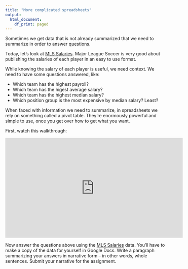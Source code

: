 ```yaml
---
title: "More complicated spreadsheets"
output:
  html_document:
    df_print: paged
---
```


Sometimes we get data that is not already summarized that we need to summarize in order to answer questions. 

Today, let's look at [MLS Salaries](https://docs.google.com/spreadsheets/d/1j-YB7vtpK_TKFI4cySBPk8_jrLhYO1wOmn5QXPRgyoo/edit?usp=sharing). Major League Soccer is very good about publishing the salaries of each player in an easy to use format. 

While knowing the salary of each player is useful, we need context. We need to have some questions answered, like: 

* Which team has the highest payroll?
* Which team has the higest average salary?
* Which team has the highest median salary?
* Which position group is the most expensive by median salary? Least?

When faced with information we need to summarize, in spreadsheets we rely on something called a pivot table. They're enormously powerful and simple to use, once you get over how to get what you want. 

First, watch this walkthrough:

<iframe width="560" height="315" src="https://www.youtube.com/embed/j6mvLcr6c-8" frameborder="0" allow="accelerometer; autoplay; encrypted-media; gyroscope; picture-in-picture" allowfullscreen></iframe>

Now answer the questions above using the [MLS Salaries](https://docs.google.com/spreadsheets/d/1j-YB7vtpK_TKFI4cySBPk8_jrLhYO1wOmn5QXPRgyoo/edit?usp=sharing) data. You'll have to make a copy of the data for yourself in Google Docs. Write a paragraph summarizing your answers in narrative form -- in other words, whole sentences. Submit your narrative for the assignment.  

